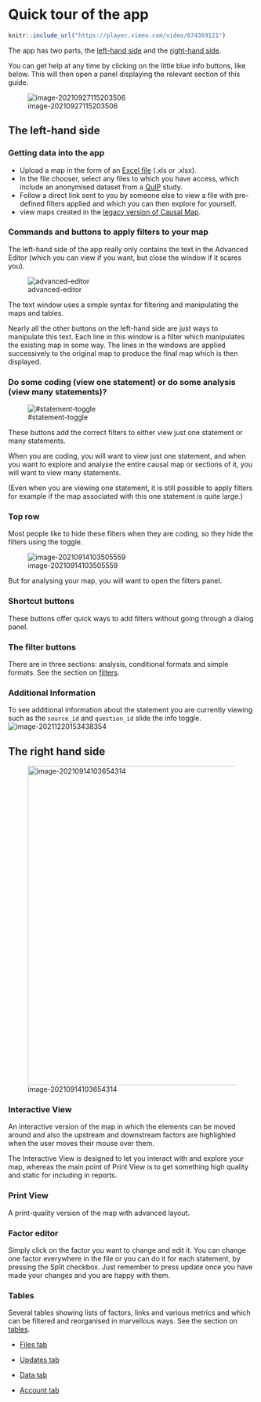 #  Quick tour of the app{#quick-tour}

```r

knitr::include_url("https://player.vimeo.com/video/674369121")

```

The app has two parts, the [left-hand side](#xlhs) and the [right-hand side](#rhs).

You can get help at any time by clicking on the little blue info buttons, like below. This will then open a panel displaying the relevant section of this guide.

![image-20210927115203506](_assets/image-20210927115203506.png){max-width=650}

## The left-hand side{#xlhs}

### Getting data into the app

- Upload a map in the form of an [Excel file](#xuploading-and-updating) (.xls or .xlsx).
- In the file chooser, select any files to which you have access, which include an anonymised dataset from a [QuIP](http://bathsdr.org/) study.
- Follow a direct link sent to you by someone else to view a file with pre-defined filters applied and which you can then explore for yourself.
- view maps created in the [legacy version of Causal Map](http://causalmap.app/).

### Commands and buttons to apply filters to your map

The left-hand side of the app really only contains the text in the Advanced Editor (which you can view if you want, but close the window if it scares you).

![advanced-editor](_assets/image-20210914103354673.png){max-width=650}

The text window uses a simple syntax for filtering and manipulating the maps and tables.

Nearly all the other buttons on the left-hand side are just ways to manipulate this text. Each line in this window is a filter which manipulates the existing map in some way. The lines in the windows are applied successively to the original map to produce the final map which is then displayed.

### Do some coding (view one statement) or do some analysis (view many statements)?{#xstatement-view}

![#statement-toggle](_assets/image-20211026110623336.png){max-width=650}

These buttons add the correct filters to either view just one statement or many statements. 

When you are coding, you will want to view just one statement, and when you want to explore and analyse the entire causal map or sections of it, you will want to view many statements. 

(Even when you are viewing one statement, it is still possible to apply filters for example if the map associated with this one statement is quite large.)

### Top row

Most people like to hide these filters when they are coding, so they hide the filters using the toggle.

![image-20210914103505559](_assets/image-20210914103505559.png){max-width=650}

But for analysing your map, you will want to open the filters panel.

### Shortcut buttons

These buttons offer quick ways to add filters without going through a dialog panel.

### The filter buttons

There are in three sections: analysis, conditional formats and simple formats. See the section on [filters](https://guide.causalmap.app/all-the-filters.html).

### Additional Information {#xadditional-informati}

To see additional information about the statement you are currently viewing such as the `source_id` and `question_id` slide the info toggle.![image-20211220153438354](_assets/image-20211220153438354.png)

## The right hand side{#rhs}

![image-20210914103654314](_assets/image-20210914103654314.png){width=650px}



### Interactive View{#not2}

An interactive version of the map in which the elements can be moved around and also the upstream and downstream factors are highlighted when the user moves their mouse over them.

The Interactive View is designed to let you interact with and explore your map, whereas the main point of Print View is to get something high quality and static for including in reports.

### Print View{#not}

A print-quality version of the map with advanced layout.

### Factor editor{#no-not-this-one}

Simply click on the factor you want to change and edit it. You can change one factor everywhere in the file or you can do it for each statement, by pressing the Split checkbox. Just remember to press update once you have made your changes and you are happy with them.

### Tables

Several tables showing lists of factors, links and various metrics and which can be filtered and reorganised in marvellous ways. See the section on [tables](https://guide.causalmap.app/all-the-tables.html).

- [Files tab](#xfile-manager)

- [Updates tab](#xupdates-tab)

- [Data tab](#xdata-manager)

- [Account tab](#account-tab)

